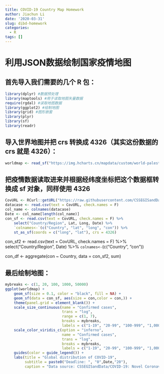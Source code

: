 ---
title: COVID-19 Country Map Homework
author: Jiachun Li
date: '2020-03-31'
slug: dibd-homework
categories:
  - R
tags: []
---
# 利用JSON数据绘制国家疫情地图
## 首先导入我们需要的几个 R 包：
```{r}
library(dplyr) #数据预处理
library(maptools) #用于读取地图矢量数据
require(rgdal) #读取地图数据
library(ggplot2) #绘制地图
library(grid) #图形嵌套
library(plyr)
library(sf)
library(readr)
```
## 导入世界地图并把 crs 转换成 4326（其实这份数据的 crs 就是 4326）：
```{r}
worldmap <- read_sf("https://img.hcharts.cn/mapdata/custom/world-palestine-highres.geo.json") %>% st_transform(crs = 4326)
```

## 把疫情数据读取进来并根据经纬度坐标把这个数据框转换成 sf 对象，同样使用 4326 
```{r}
CovURL <- RCurl::getURL("https://raw.githubusercontent.com/CSSEGISandData/COVID-19/master/csse_covid_19_data/csse_covid_19_time_series/time_series_covid19_confirmed_global.csv")
datacase <- read.csv(text = CovURL, check.names = F)
col_name <- colnames(datacase)
Date <- col_name[length(col_name)]
con_sf <- read.csv(text = CovURL, check.names = F) %>%
    select("Country/Region", Lat, Long, Date) %>%
    `colnames<-`(c("Country", "lat", "long", "con")) %>%
    st_as_sf(coords = c("long", "lat"), crs = 4326)
```

con_sf2 <- read.csv(text = CovURL, check.names = F) %>%
    select("Country/Region", Date) %>%
    `colnames<-`(c("Country",  "con"))

con_df <- aggregate(con ~ Country, data = con_sf2, sum)

## 最后绘制地图：
```{r}
mybreaks <- c(1, 20, 100, 1000, 50000)
ggplot(worldmap) +
    geom_sf(size = 0.1, color = "black", fill = NA) +
    geom_sf(data = con_sf, aes(size = con,color = con,)) +
    theme(panel.grid = element_blank()) +
    scale_size_continuous(name = "Confirmed cases",
                          trans = "log",
                          range = c(1, 7),
                          breaks = mybreaks,
                          labels = c("1-19", "20-99", "100-999", "1,000-49,999", "50,000~")) +
    scale_color_viridis_c(option = "inferno",
                          name = "Confirmed cases",
                          trans = "log",
                          breaks = mybreaks,
                          labels = c("1-19", "20-99", "100-999", "1,000-49,999", "50,000")) +
    guides(color = guide_legend()) +
    labs(title = "Global distribution of COVID-19",
         subtitle = paste0("Deadline: ", "0",Date,"20"),
         caption = "Data source: CSSEGISandData/COVID-19: Novel Coronavirus (COVID-19) Cases, provided by JHU CSSE\nhttps://github.com/CSSEGISandData/COVID-19\nDrawing：Jiachun Li")
```






